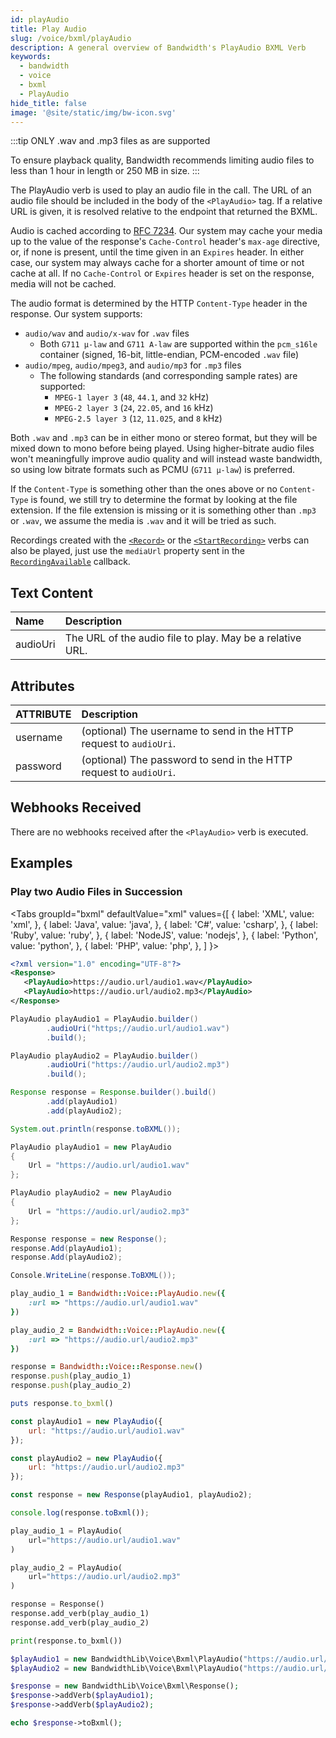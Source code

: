 ```yaml
---
id: playAudio
title: Play Audio
slug: /voice/bxml/playAudio
description: A general overview of Bandwidth's PlayAudio BXML Verb
keywords:
  - bandwidth
  - voice
  - bxml
  - PlayAudio
hide_title: false
image: '@site/static/img/bw-icon.svg'
---
```



:::tip
ONLY .wav and .mp3 files as are supported

To ensure playback quality, Bandwidth recommends limiting audio files to less than 1 hour in length or 250 MB in size.
:::

The PlayAudio verb is used to play an audio file in the call. The URL of an audio file should be
included in the body of the `<PlayAudio>` tag. If a relative URL is given, it is resolved relative to the endpoint that returned the BXML.

Audio is cached according to [RFC 7234](https://tools.ietf.org/html/rfc7234). Our system may cache your media up to the value of the response's `Cache-Control` header's `max-age` directive, or, if none is present, until the time given in an `Expires` header. In either case, our system may always cache for a shorter amount of time or not cache at all. If no `Cache-Control` or `Expires` header is set on the response, media will not be cached.

The audio format is determined by the HTTP `Content-Type` header in the response. Our system supports:
  - `audio/wav` and `audio/x-wav` for `.wav` files
    - Both `G711 μ-law` and `G711 A-law` are supported within the `pcm_s16le` container (signed, 16-bit, little-endian, PCM-encoded `.wav` file)
  - `audio/mpeg`, `audio/mpeg3`, and `audio/mp3` for `.mp3` files
    - The following standards (and corresponding sample rates) are supported:
      - `MPEG-1 layer 3` (`48`, `44.1`, and `32` kHz)
      - `MPEG-2 layer 3` (`24`, `22.05`, and `16` kHz)
      - `MPEG-2.5 layer 3` (`12`, `11.025`, and `8` kHz)

Both `.wav` and `.mp3` can be in either mono or stereo format, but they will be mixed down to mono before being played. Using higher-bitrate audio files won't meaningfully improve audio quality and will instead waste bandwidth, so using low bitrate formats such as PCMU (`G711 μ-law`) is preferred.


If the `Content-Type` is something other than the ones above or no `Content-Type` is found, we still try to determine the format by looking at the file extension. If the file extension is missing or it is something other than `.mp3` or `.wav`, we assume the media is `.wav` and it will be tried as such.

Recordings created with the [`<Record>`](/docs/voice/bxml/record) or the [`<StartRecording>`](/docs/voice/bxml/startRecording) verbs can also be played, just use the `mediaUrl` property sent in the [`RecordingAvailable`](/docs/voice/webhooks/recordingAvailable) callback.

## Text Content

| Name     | Description                                                                                                                                  |
|:---------|:---------------------------------------------------------------------------------------------------------------------------------------------|
| audioUri | The URL of the audio file to play. May be a relative URL. |

## Attributes

| ATTRIBUTE | Description                                                        |
|:----------|:-------------------------------------------------------------------|
| username  | (optional) The username to send in the HTTP request to `audioUri`. |
| password  | (optional) The password to send in the HTTP request to `audioUri`. |

## Webhooks Received

There are no webhooks received after the `<PlayAudio>` verb is executed.

## Examples

### Play two Audio Files in Succession

<Tabs
  groupId="bxml"
  defaultValue="xml"
  values={[
    { label: 'XML', value: 'xml', },
    { label: 'Java', value: 'java', },
    { label: 'C#', value: 'csharp', },
    { label: 'Ruby', value: 'ruby', },
    { label: 'NodeJS', value: 'nodejs', },
    { label: 'Python', value: 'python', },
    { label: 'PHP', value: 'php', },
  ]
}>
<TabItem value="xml">

```xml
<?xml version="1.0" encoding="UTF-8"?>
<Response>
   <PlayAudio>https://audio.url/audio1.wav</PlayAudio>
   <PlayAudio>https://audio.url/audio2.mp3</PlayAudio>
</Response>
```

</TabItem>
<TabItem value="java">

```java
PlayAudio playAudio1 = PlayAudio.builder()
        .audioUri("https;//audio.url/audio1.wav")
        .build();

PlayAudio playAudio2 = PlayAudio.builder()
        .audioUri("https://audio.url/audio2.mp3")
        .build();

Response response = Response.builder().build()
        .add(playAudio1)
        .add(playAudio2);

System.out.println(response.toBXML());
```

</TabItem>
<TabItem value="csharp">

```csharp
PlayAudio playAudio1 = new PlayAudio
{
    Url = "https://audio.url/audio1.wav"
};

PlayAudio playAudio2 = new PlayAudio
{
    Url = "https://audio.url/audio2.mp3"
};

Response response = new Response();
response.Add(playAudio1);
response.Add(playAudio2);

Console.WriteLine(response.ToBXML());
```

</TabItem>
<TabItem value="ruby">

```ruby
play_audio_1 = Bandwidth::Voice::PlayAudio.new({
    :url => "https://audio.url/audio1.wav"
})

play_audio_2 = Bandwidth::Voice::PlayAudio.new({
    :url => "https://audio.url/audio2.mp3"
})

response = Bandwidth::Voice::Response.new()
response.push(play_audio_1)
response.push(play_audio_2)

puts response.to_bxml()
```

</TabItem>
<TabItem value="nodejs">

```js
const playAudio1 = new PlayAudio({
    url: "https://audio.url/audio1.wav"
});

const playAudio2 = new PlayAudio({
    url: "https://audio.url/audio2.mp3"
});

const response = new Response(playAudio1, playAudio2);

console.log(response.toBxml());
```

</TabItem>
<TabItem value="python">

```python
play_audio_1 = PlayAudio(
    url="https://audio.url/audio1.wav"
)

play_audio_2 = PlayAudio(
    url="https://audio.url/audio2.mp3"
)

response = Response()
response.add_verb(play_audio_1)
response.add_verb(play_audio_2)

print(response.to_bxml())
```

</TabItem>
<TabItem value="php">

```php
$playAudio1 = new BandwidthLib\Voice\Bxml\PlayAudio("https://audio.url/audio1.wav");
$playAudio2 = new BandwidthLib\Voice\Bxml\PlayAudio("https://audio.url/audio2.mp3");

$response = new BandwidthLib\Voice\Bxml\Response();
$response->addVerb($playAudio1);
$response->addVerb($playAudio2);

echo $response->toBxml();
```

</TabItem>
</Tabs>
